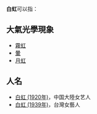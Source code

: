 '''白虹'''可以指：

==大氣光學現象==
* [[霧虹|霧虹]]
* [[暈|暈]]
* [[月虹|月虹]]

==人名==
*[[白虹_(1920年)|白虹 (1920年)]]，中国大陸女艺人
*[[白虹_(1939年)|白虹 (1939年)]]，台灣女藝人

{{disambiguation|Cat=二字消歧义}}